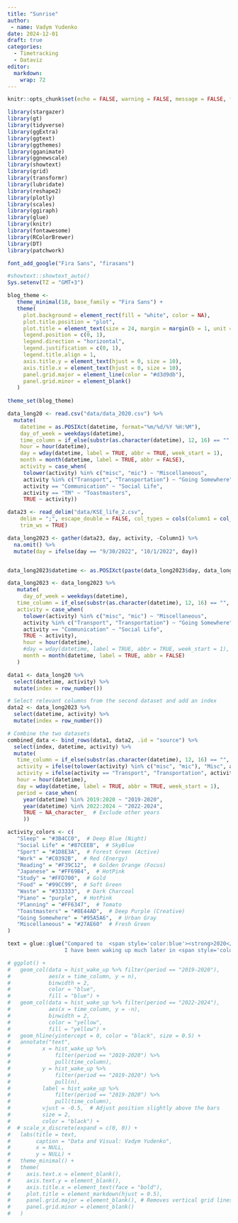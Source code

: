 ```yaml
---
title: "Sunrise"
author: 
 - name: Vadym Yudenko
date: 2024-12-01
draft: true 
categories:
  - Timetracking
  - Dataviz
editor: 
  markdown: 
    wrap: 72
---
```


```r
knitr::opts_chunk$set(echo = FALSE, warning = FALSE, message = FALSE, fig.showtext=TRUE)
```

```r
library(stargazer)
library(gt)
library(tidyverse)
library(ggExtra)
library(ggtext)
library(ggthemes)
library(gganimate)
library(ggnewscale)
library(showtext)
library(grid)
library(transformr)
library(lubridate)
library(reshape2)
library(plotly)
library(scales)
library(ggiraph)
library(glue)
library(knitr)
library(fontawesome)
library(RColorBrewer)
library(DT)
library(patchwork)
```

```r
font_add_google("Fira Sans", "firasans")

#showtext::showtext_auto()
Sys.setenv(TZ = "GMT+3")

blog_theme <-
   theme_minimal(18, base_family = "Fira Sans") +
   theme(
     plot.background = element_rect(fill = "white", color = NA),
     plot.title.position = "plot",
     plot.title = element_text(size = 24, margin = margin(b = 1, unit = "line")),
     legend.position = c(0, 1),
     legend.direction = "horizontal",
     legend.justification = c(0, 1),
     legend.title.align = 1,
     axis.title.y = element_text(hjust = 0, size = 10),
     axis.title.x = element_text(hjust = 0, size = 10),
     panel.grid.major = element_line(color = "#d3d9db"),
     panel.grid.minor = element_blank()
   )
 
theme_set(blog_theme)
```

```r
data_long20 <- read.csv("data/data_2020.csv") %>%
  mutate(
    datetime = as.POSIXct(datetime, format="%m/%d/%Y %H:%M"),
    day_of_week = weekdays(datetime),
    time_column = if_else(substr(as.character(datetime), 12, 16) == "", "00:00", substr(as.character(datetime), 12, 16)),
    hour = hour(datetime),
    day = wday(datetime, label = TRUE, abbr = TRUE, week_start = 1),
    month = month(datetime, label = TRUE, abbr = FALSE),
    activity = case_when(
     tolower(activity) %in% c("misc", "mic") ~ "Miscellaneous",
     activity %in% c("Transport", "Transportation") ~ "Going Somewhere",
     activity == "Communication" ~ "Social Life",
     activity == "TM" ~ "Toastmasters",
     TRUE ~ activity))

data23 <- read_delim("data/KSE_life_2.csv", 
    delim = ";", escape_double = FALSE, col_types = cols(Column1 = col_time(format = "%H:%M")), 
    trim_ws = TRUE)

data_long2023 <- gather(data23, day, activity, -Column1) %>% 
  na.omit() %>% 
  mutate(day = ifelse(day == "9/30/2022", "10/1/2022", day))


data_long2023$datetime <- as.POSIXct(paste(data_long2023$day, data_long2023$Column1), format="%m/%d/%Y %H:%M:%S", tz="GMT+3")

data_long2023 <- data_long2023 %>%
   mutate(
     day_of_week = weekdays(datetime),
   time_column = if_else(substr(as.character(datetime), 12, 16) == "", "00:00", substr(as.character(datetime), 12, 16)),
   activity = case_when(
     tolower(activity) %in% c("misc", "mic") ~ "Miscellaneous",
     activity %in% c("Transport", "Transportation") ~ "Going Somewhere",
     activity == "Communication" ~ "Social Life",
     TRUE ~ activity),
     hour = hour(datetime),
     #day = wday(datetime, label = TRUE, abbr = TRUE, week_start = 1),
     month = month(datetime, label = TRUE, abbr = FALSE)
   )

data1 <- data_long20 %>%
  select(datetime, activity) %>%
  mutate(index = row_number())

# Select relevant columns from the second dataset and add an index
data2 <- data_long2023 %>%
  select(datetime, activity) %>%
  mutate(index = row_number())

# Combine the two datasets
combined_data <- bind_rows(data1, data2, .id = "source") %>%
  select(index, datetime, activity) %>% 
  mutate(
   time_column = if_else(substr(as.character(datetime), 12, 16) == "", "00:00", substr(as.character(datetime), 12, 16)),
   activity = ifelse(tolower(activity) %in% c("misc", "mic"), "Misc", activity),
   activity = ifelse(activity == "Transport", "Transportation", activity),
   hour = hour(datetime),
   day = wday(datetime, label = TRUE, abbr = TRUE, week_start = 1),
   period = case_when(
     year(datetime) %in% 2019:2020 ~ "2019-2020",
     year(datetime) %in% 2022:2024 ~ "2022-2024",
     TRUE ~ NA_character_  # Exclude other years
     ))

activity_colors <- c(
   "Sleep" = "#3B4CC0",  # Deep Blue (Night)
   "Social Life" = "#87CEEB",  # SkyBlue
   "Sport" = "#1D8E3A",  # Forest Green (Active)
   "Work" = "#C0392B",  # Red (Energy)
   "Reading" = "#F39C12",  # Golden Orange (Focus)
   "Japanese" = "#FF69B4",  # HotPink
   "Study" = "#FFD700",  # Gold
   "Food" = "#99CC99",  # Soft Green
   "Waste" = "#333333",  # Dark Charcoal
   "Piano" = "purple",  # HotPink
   "Planning" = "#FF6347",  # Tomato
   "Toastmasters" = "#8E44AD",  # Deep Purple (Creative)
   "Going Somewhere" = "#95A5A6",  # Urban Gray
   "Miscellaneous" = "#27AE60"  # Fresh Green
)

```



```r
text = glue::glue("Compared to  <span style='color:blue'><strong>2020</strong></span> and,    
                  I have been waking up much later in <span style='color:yellow'><strong>2023</strong></span>.") 

# ggplot() +
#   geom_col(data = hist_wake_up %>% filter(period == "2019-2020"),
#            aes(x = time_column, y = n), 
#            binwidth = 2, 
#            color = "blue", 
#            fill = "blue") +
#   geom_col(data = hist_wake_up %>% filter(period == "2022-2024"), 
#            aes(x = time_column, y = -n), 
#            binwidth = 2, 
#            color = "yellow", 
#            fill = "yellow") +
#   geom_hline(yintercept = 0, color = "black", size = 0.5) +
#   annotate("text", 
#          x = hist_wake_up %>% 
#              filter(period == "2019-2020") %>% 
#              pull(time_column), 
#          y = hist_wake_up %>% 
#              filter(period == "2019-2020") %>% 
#              pull(n), 
#          label = hist_wake_up %>% 
#              filter(period == "2019-2020") %>% 
#              pull(time_column), 
#          vjust = -0.5,  # Adjust position slightly above the bars
#          size = 2, 
#          color = "black") +
#  # scale_x_discrete(expand = c(0, 0)) +
#   labs(title = text,
#        caption = "Data and Visual: Vadym Yudenko",
#        x = NULL,
#        y = NULL) +
#   theme_minimal() +
#   theme(
#     axis.text.x = element_blank(),
#     axis.text.y = element_blank(),
#     axis.title.x = element_text(face = "bold"),
#     plot.title = element_markdown(hjust = 0.5),
#     panel.grid.major = element_blank(), # Removes vertical grid lines
#     panel.grid.minor = element_blank()
#   )
```

